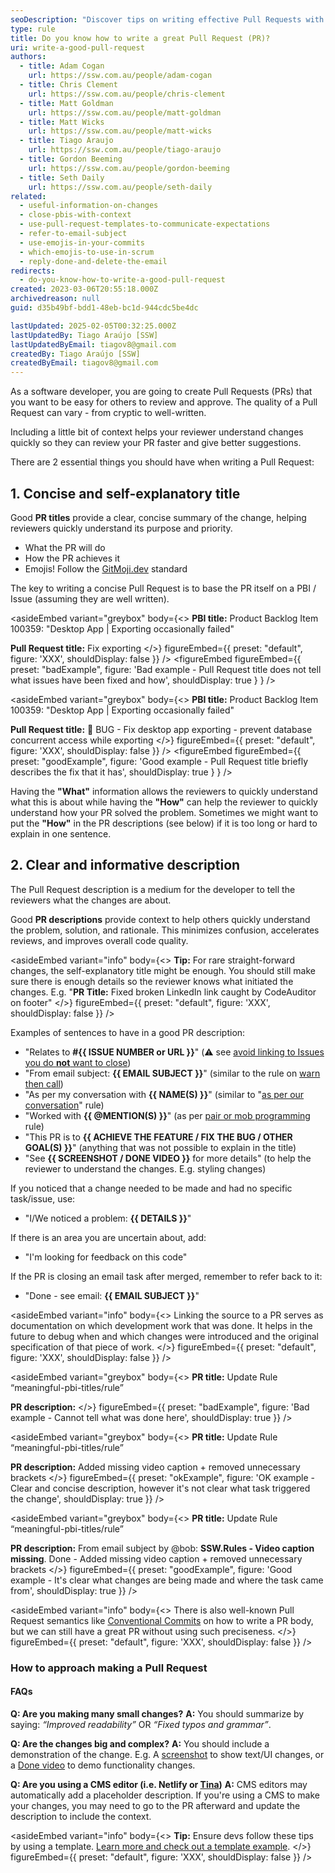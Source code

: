 ```yaml
---
seoDescription: "Discover tips on writing effective Pull Requests with clear titles and descriptions for improved collaboration and code reviews."
type: rule
title: Do you know how to write a great Pull Request (PR)?
uri: write-a-good-pull-request
authors:
  - title: Adam Cogan
    url: https://ssw.com.au/people/adam-cogan
  - title: Chris Clement
    url: https://ssw.com.au/people/chris-clement
  - title: Matt Goldman
    url: https://ssw.com.au/people/matt-goldman
  - title: Matt Wicks
    url: https://ssw.com.au/people/matt-wicks
  - title: Tiago Araujo
    url: https://ssw.com.au/people/tiago-araujo
  - title: Gordon Beeming
    url: https://ssw.com.au/people/gordon-beeming
  - title: Seth Daily
    url: https://ssw.com.au/people/seth-daily
related:
  - useful-information-on-changes
  - close-pbis-with-context
  - use-pull-request-templates-to-communicate-expectations
  - refer-to-email-subject
  - use-emojis-in-your-commits
  - which-emojis-to-use-in-scrum
  - reply-done-and-delete-the-email
redirects:
  - do-you-know-how-to-write-a-good-pull-request
created: 2023-03-06T20:55:18.000Z
archivedreason: null
guid: d35b49bf-bdd1-48eb-bc1d-944cdc5be4dc

lastUpdated: 2025-02-05T00:32:25.000Z
lastUpdatedBy: Tiago Araújo [SSW]
lastUpdatedByEmail: tiagov8@gmail.com
createdBy: Tiago Araújo [SSW]
createdByEmail: tiagov8@gmail.com
---
```


As a software developer, you are going to create Pull Requests (PRs) that you want to be easy for others to review and approve. The quality of a Pull Request can vary - from cryptic to well-written.

Including a little bit of context helps your reviewer understand changes quickly so they can review your PR faster and give better suggestions.

There are 2 essential things you should have when writing a Pull Request:
## 1. Concise and self-explanatory **title**

Good **PR titles** provide a clear, concise summary of the change, helping reviewers quickly understand its purpose and priority.

* What the PR will do
* How the PR achieves it
* Emojis! Follow the [GitMoji.dev](https://gitmoji.dev) standard

The key to writing a concise Pull Request is to base the PR itself on a PBI / Issue (assuming they are well written).

<asideEmbed
  variant="greybox"
  body={<>
    **PBI title:** Product Backlog Item 100359: "Desktop App | Exporting occasionally failed"

**Pull Request title:** Fix exporting
  </>}
  figureEmbed={{
    preset: "default",
    figure: 'XXX',
    shouldDisplay: false
  }}
/>
<figureEmbed figureEmbed={{
  preset: "badExample",
  figure: 'Bad example - Pull Request title does not tell what issues have been fixed and how',
  shouldDisplay: true
} } />


<asideEmbed
  variant="greybox"
  body={<>
    **PBI title:** Product Backlog Item 100359: "Desktop App | Exporting occasionally failed"

**Pull Request title:** 🐛 BUG - Fix desktop app exporting - prevent database concurrent access while exporting
  </>}
  figureEmbed={{
    preset: "default",
    figure: 'XXX',
    shouldDisplay: false
  }}
/>
<figureEmbed figureEmbed={{
  preset: "goodExample",
  figure: 'Good example - Pull Request title briefly describes the fix that it has',
  shouldDisplay: true
} } />


Having the **"What"** information allows the reviewers to quickly understand what this is about while having the **"How"** can help the reviewer to quickly understand how your PR solved the problem. Sometimes we might want to put the **"How"** in the PR descriptions (see below) if it is too long or hard to explain in one sentence.

## 2. Clear and informative **description**

The Pull Request description is a medium for the developer to tell the reviewers what the changes are about.

Good **PR descriptions** provide context to help others quickly understand the problem, solution, and rationale. This minimizes confusion, accelerates reviews, and improves overall code quality.

<asideEmbed
  variant="info"
  body={<>
    **Tip:** For rare straight-forward changes, the self-explanatory title might be enough. You should still make sure there is enough details so the reviewer knows what initiated the changes. E.g. "**PR Title:** Fixed broken LinkedIn link caught by CodeAuditor on footer"
  </>}
  figureEmbed={{
    preset: "default",
    figure: 'XXX',
    shouldDisplay: false
  }}
/>

Examples of sentences to have in a good PR description:

* "Relates to **#&#123;&#123; ISSUE NUMBER or URL &#125;&#125;**" (⚠️ see [avoid linking to Issues you do **not** want to close](/avoid-auto-closing-issues/))
* "From email subject: **&#123;&#123; EMAIL SUBJECT &#125;&#125;**" (similar to the rule on [warn then call](/warn-then-call))
* "As per my conversation with **&#123;&#123; NAME(S) &#125;&#125;**" (similar to "[as per our conversation](/as-per-our-conversation-emails)" rule)
* "Worked with **&#123;&#123; @MENTION(S) &#125;&#125;**" (as per [pair or mob programming](/do-you-use-co-creation-patterns) rule)
* "This PR is to **&#123;&#123; ACHIEVE THE FEATURE / FIX THE BUG / OTHER GOAL(S) &#125;&#125;**" (anything that was not possible to explain in the title)
* "See **&#123;&#123; SCREENSHOT / DONE VIDEO &#125;&#125;** for more details" (to help the reviewer to understand the changes. E.g. styling changes)

If you noticed that a change needed to be made and had no specific task/issue, use:

* "I/We noticed a problem: **&#123;&#123; DETAILS &#125;&#125;**"

If there is an area you are uncertain about, add:

* "I'm looking for feedback on this code"

If the PR is closing an email task after merged, remember to refer back to it:

* "Done - see email: **&#123;&#123; EMAIL SUBJECT &#125;&#125;**"

<asideEmbed
  variant="info"
  body={<>
    Linking the source to a PR serves as documentation on which development work that was done. It helps in the future to debug when and which changes were introduced and the original specification of that piece of work.
  </>}
  figureEmbed={{
    preset: "default",
    figure: 'XXX',
    shouldDisplay: false
  }}
/>

<asideEmbed
  variant="greybox"
  body={<>
    **PR title:** Update Rule “meaningful-pbi-titles/rule”

**PR description:**
  </>}
  figureEmbed={{
    preset: "badExample",
    figure: 'Bad example - Cannot tell what was done here',
    shouldDisplay: true
  }}
/>

<asideEmbed
  variant="greybox"
  body={<>
    **PR title:** Update Rule “meaningful-pbi-titles/rule”

**PR description:** Added missing video caption + removed unnecessary brackets
  </>}
  figureEmbed={{
    preset: "okExample",
    figure: 'OK example - Clear and concise description, however it\'s not clear what task triggered the change',
    shouldDisplay: true
  }}
/>

<asideEmbed
  variant="greybox"
  body={<>
    **PR title:** Update Rule “meaningful-pbi-titles/rule”

**PR description:**
From email subject by @bob: **SSW.Rules - Video caption missing**. Done - Added missing video caption + removed unnecessary brackets
  </>}
  figureEmbed={{
    preset: "goodExample",
    figure: 'Good example - It\'s clear what changes are being made and where the task came from',
    shouldDisplay: true
  }}
/>

<asideEmbed
  variant="info"
  body={<>
    There is also well-known Pull Request semantics like [Conventional Commits](https://www.conventionalcommits.org/en/v1.0.0/) on how to write a PR body, but we can still have a great PR without using such preciseness.
  </>}
  figureEmbed={{
    preset: "default",
    figure: 'XXX',
    shouldDisplay: false
  }}
/>

### How to approach making a Pull Request

<youtubeEmbed url="https://www.youtube.com/watch?v=d8yGY6KsYys&t=29s" description="Video: 5 Tips For Better Pull Requests (11 min)" />

#### FAQs

**Q: Are you making many small changes?**
**A:** You should summarize by saying: *“Improved readability”* OR *“Fixed typos and grammar”*.

**Q: Are the changes big and complex?**
**A:** You should include a demonstration of the change.
E.g. A [screenshot](/screenshots-avoid-walls-of-text) to show text/UI changes, or a [Done video](/record-a-quick-and-dirty-done-video) to demo functionality changes.

**Q: Are you using a CMS editor (i.e. Netlify or [Tina](https://tina.io))**
**A:** CMS editors may automatically add a placeholder description. If you're using a CMS to make your changes, you may need to go to the PR afterward and update the description to include the context.

<asideEmbed
  variant="info"
  body={<>
    **Tip:** Ensure devs follow these tips by using a template. [Learn more and check out a template example](/use-pull-request-templates-to-communicate-expectations).
  </>}
  figureEmbed={{
    preset: "default",
    figure: 'XXX',
    shouldDisplay: false
  }}
/>
